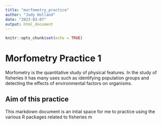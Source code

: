 ```yaml
---
title: "morfometry_practice"
author: "Jody Holland"
date: "2023-03-07"
output: html_document
---
```


```r
knitr::opts_chunk$set(echo = TRUE)
```

# Morfometry Practice 1

Morfometry is the quantitative study of physical features. In the study of fisheries it has many uses such as identifying population groups and detecting the effects of environmental factors on organisms.

## Aim of this practice

This markdown document is an intial space for me to practice using the various R packages related to fisheries m
